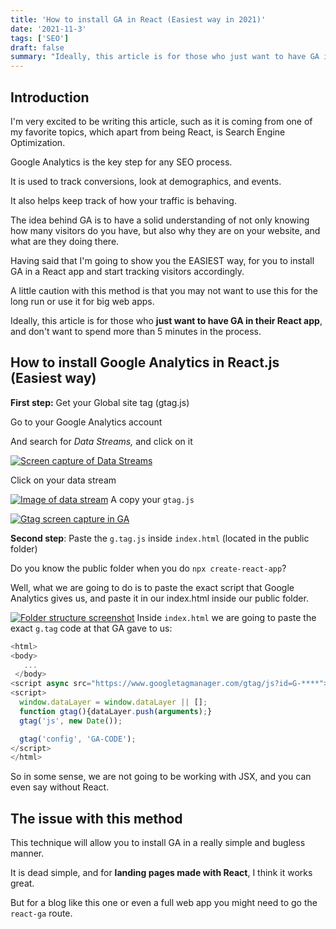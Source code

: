 ```yaml
---
title: 'How to install GA in React (Easiest way in 2021)'
date: '2021-11-3'
tags: ['SEO']
draft: false
summary: "Ideally, this article is for those who just want to have GA in their React app, and don't want to spend more than 5 minutes in the process."
---
```


## Introduction

I'm very excited to be writing this article, such as it is coming from one of my favorite topics, which apart from being React, is Search Engine Optimization.

Google Analytics is the key step for any SEO process.

It is used to track conversions, look at demographics, and events.

It also helps keep track of how your traffic is behaving.

The idea behind GA is to have a solid understanding of not only knowing how many visitors do you have, but also why they are on your website, and what are they doing there.

Having said that I'm going to show you the EASIEST way, for you to install GA in a React app and start tracking visitors accordingly.

A little caution with this method is that you may not want to use this for the long run or use it for big web apps.

Ideally, this article is for those who **just want to have GA in their React app**, and don't want to spend more than 5 minutes in the process.

## How to install Google Analytics in React.js (Easiest way)

**First step:** Get your Global site tag (gtag.js)

Go to your Google Analytics account

And search for _Data Streams,_ and click on it

[![Screen capture of Data Streams](https://i.postimg.cc/s2t4xPv2/Captura.png)](https://postimg.cc/NykHPH8h)

Click on your data stream

[![Image of data stream](https://i.postimg.cc/wBv9MJnn/Captura.png)](https://postimg.cc/75pFQCHN)
A copy your `gtag.js`

[![Gtag screen capture in GA](https://i.postimg.cc/mgQGrjdd/Captura.png)](https://postimg.cc/jDd1gHYN)

**Second step**: Paste the `g.tag.js` inside `index.html` (located in the public folder)

Do you know the public folder when you do `npx create-react-app`?

Well, what we are going to do is to paste the exact script that Google Analytics gives us, and paste it in our index.html inside our public folder.

[![Folder structure screenshot](https://i.postimg.cc/cLsM248F/Captura.png)](https://postimg.cc/dLxyTF6C)
Inside `index.html` we are going to paste the exact `g.tag` code at that GA gave to us:

```js
<html>
<body>
   ...
 </body>
<script async src="https://www.googletagmanager.com/gtag/js?id=G-****"></script>
<script>
  window.dataLayer = window.dataLayer || [];
  function gtag(){dataLayer.push(arguments);}
  gtag('js', new Date());

  gtag('config', 'GA-CODE');
</script>
</html>
```

So in some sense, we are not going to be working with JSX, and you can even say without React.

## The issue with this method

This technique will allow you to install GA in a really simple and bugless manner.

It is dead simple, and for **landing pages made with React**, I think it works great.

But for a blog like this one or even a full web app you might need to go the `react-ga` route.
